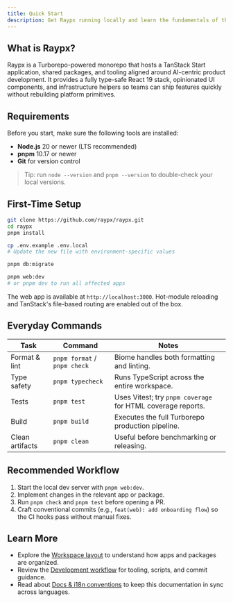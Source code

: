 ```yaml
---
title: Quick Start
description: Get Raypx running locally and learn the fundamentals of the workspace.
---
```


## What is Raypx?

Raypx is a Turborepo-powered monorepo that hosts a TanStack Start application, shared packages, and tooling aligned around AI-centric product development.
It provides a fully type-safe React 19 stack, opinionated UI components, and infrastructure helpers so teams can ship features quickly without rebuilding platform
primitives.

## Requirements

Before you start, make sure the following tools are installed:

- **Node.js** 20 or newer (LTS recommended)
- **pnpm** 10.17 or newer
- **Git** for version control

> Tip: run `node --version` and `pnpm --version` to double-check your local versions.

## First-Time Setup

```bash title="Clone and bootstrap the project"
git clone https://github.com/raypx/raypx.git
cd raypx
pnpm install
```

```bash title="Configure environment variables"
cp .env.example .env.local
# Update the new file with environment-specific values
```

```bash title="Run database migrations (optional)"
pnpm db:migrate
```

```bash title="Start the development server"
pnpm web:dev
# or pnpm dev to run all affected apps
```

The web app is available at `http://localhost:3000`. Hot-module reloading and TanStack's file-based routing are enabled out of the box.

## Everyday Commands

| Task | Command | Notes |
| ---- | ------- | ----- |
| Format & lint | `pnpm format` / `pnpm check` | Biome handles both formatting and linting. |
| Type safety | `pnpm typecheck` | Runs TypeScript across the entire workspace. |
| Tests | `pnpm test` | Uses Vitest; try `pnpm coverage` for HTML coverage reports. |
| Build | `pnpm build` | Executes the full Turborepo production pipeline. |
| Clean artifacts | `pnpm clean` | Useful before benchmarking or releasing. |

## Recommended Workflow

1. Start the local dev server with `pnpm web:dev`.
2. Implement changes in the relevant app or package.
3. Run `pnpm check` and `pnpm test` before opening a PR.
4. Craft conventional commits (e.g., `feat(web): add onboarding flow`) so the CI hooks pass without manual fixes.

## Learn More

- Explore the [Workspace layout](/en/docs/workspace) to understand how apps and packages are organized.
- Review the [Development workflow](/en/docs/development) for tooling, scripts, and commit guidance.
- Read about [Docs & i18n conventions](/en/docs/docs-and-i18n) to keep this documentation in sync across languages.
